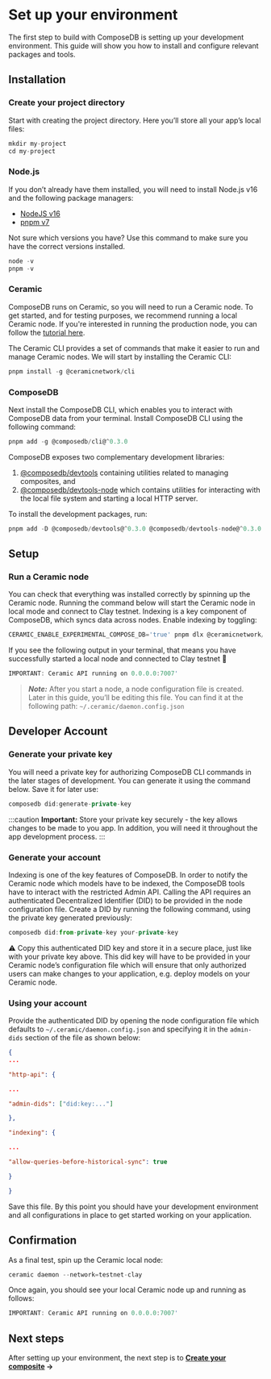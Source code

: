 
# Set up your environment
The first step to build with ComposeDB is setting up your development environment. This guide will show you how to install and configure relevant packages and tools.

## Installation
### Create your project directory
Start with creating the project directory. Here you’ll store all your app’s local files:
```jsx
mkdir my-project
cd my-project
```

### Node.js
If you don’t already have them installed, you will need to install Node.js v16 and the following package managers:
- [NodeJS v16](https://nodejs.org/en/)
- [pnpm v7](https://pnpm.io/installation)

Not sure which versions you have? Use this command to make sure you have the correct versions installed.
```jsx
node -v
pnpm -v
```

### Ceramic
ComposeDB runs on Ceramic, so you will need to run a Ceramic node. To get started, and for testing purposes, we recommend running a local Ceramic node. If you're interested in running the production node, you can follow the [tutorial here](https://blog.ceramic.network/configuring-a-ceramic-node-using-aws/). 

The Ceramic CLI provides a set of commands that make it easier to run and manage Ceramic nodes. We will start by installing the Ceramic CLI:

```jsx
pnpm install -g @ceramicnetwork/cli
```

### ComposeDB

  

Next install the ComposeDB CLI, which enables you to interact with ComposeDB data from your terminal. Install ComposeDB CLI using the following command:

```jsx
pnpm add -g @composedb/cli@^0.3.0
```

ComposeDB exposes two complementary development libraries: 
1. [@composedb/devtools](https://composedb.js.org/docs/0.2.x/api/modules/devtools) containing utilities related to managing composites, and 
2. [@composedb/devtools-node](https://composedb.js.org/docs/0.2.x/api/modules/devtools_node) which contains utilities for interacting with the local file system and starting a local HTTP server. 

To install the development packages, run:

```jsx
pnpm add -D @composedb/devtools@^0.3.0 @composedb/devtools-node@^0.3.0
```

## Setup
### Run a Ceramic node
You can check that everything was installed correctly by spinning up the Ceramic node. Running the command below will start the Ceramic node in local mode and connect to Clay testnet. 
Indexing is a key component of ComposeDB, which syncs data across nodes. Enable indexing by toggling:

```jsx
CERAMIC_ENABLE_EXPERIMENTAL_COMPOSE_DB='true' pnpm dlx @ceramicnetwork/cli daemon
```

If you see the following output in your terminal, that means you have successfully started a local node and connected to Clay testnet 🚀
```jsx
IMPORTANT: Ceramic API running on 0.0.0.0:7007'
```


>***Note:*** After you start a node, a node configuration file is created. Later in this guide, you’ll be editing this file. You can find it at the following path: `~/.ceramic/daemon.config.json`


## Developer Account
### Generate your private key
You will need a private key for authorizing ComposeDB CLI commands in the later stages of development. You can generate it using the command below. Save it for later use:

```jsx
composedb did:generate-private-key
```

:::caution
**Important:** Store your private key securely - the key allows changes to be made to you app. In addition, you will need it throughout the app development process.
:::

### Generate your account
Indexing is one of the key features of ComposeDB. In order to notify the Ceramic node which models have to be indexed, the ComposeDB tools have to interact with the restricted Admin API. Calling the API requires an authenticated Decentralized Identifier (DID) to be provided in the node configuration file. Create a DID by running the following command, using the private key generated previously:

```jsx
composedb did:from-private-key your-private-key
```

⚠️ Copy this authenticated DID key and store it in a secure place, just like with your private key above. This did key will have to be provided in your Ceramic node’s configuration file which will ensure that only authorized users can make changes to your application, e.g. deploy models on your Ceramic node.
  

### Using your account
Provide the authenticated DID by opening the node configuration file which defaults to `~/.ceramic/daemon.config.json` and specifying it in the `admin-dids` section of the file as shown below:

```json
{
...

"http-api": {

...

"admin-dids": ["did:key:..."]

},

"indexing": {

...

"allow-queries-before-historical-sync": true

}

}
```

Save this file. By this point you should have your development environment and all configurations in place to get started working on your application.
  

## Confirmation
As a final test, spin up the Ceramic local node:

```jsx
ceramic daemon --network=testnet-clay
```

Once again, you should see your local Ceramic node up and running as follows:

```jsx
IMPORTANT: Ceramic API running on 0.0.0.0:7007'
```

## Next steps
After setting up your environment, the next step is to **[Create your composite](./create-your-composite) →**

<!-- ## Related Guides
Ready to go to production? Learn how to deploy your app: [Server configuration](https://www.notion.so/Server-configuration-226c2bf34a6d43e9b7e8331b823735ed) -->